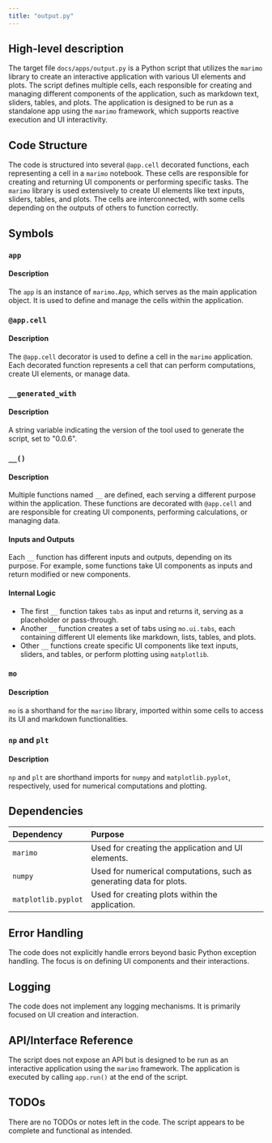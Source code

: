 ```yaml
---
title: "output.py"
---
```


## High-level description

The target file `docs/apps/output.py` is a Python script that utilizes the `marimo` library to create an interactive application with various UI elements and plots. The script defines multiple cells, each responsible for creating and managing different components of the application, such as markdown text, sliders, tables, and plots. The application is designed to be run as a standalone app using the `marimo` framework, which supports reactive execution and UI interactivity.

## Code Structure

The code is structured into several `@app.cell` decorated functions, each representing a cell in a `marimo` notebook. These cells are responsible for creating and returning UI components or performing specific tasks. The `marimo` library is used extensively to create UI elements like text inputs, sliders, tables, and plots. The cells are interconnected, with some cells depending on the outputs of others to function correctly.

## Symbols

### `app`
#### Description
The `app` is an instance of `marimo.App`, which serves as the main application object. It is used to define and manage the cells within the application.

### `@app.cell`
#### Description
The `@app.cell` decorator is used to define a cell in the `marimo` application. Each decorated function represents a cell that can perform computations, create UI elements, or manage data.

### `__generated_with`
#### Description
A string variable indicating the version of the tool used to generate the script, set to "0.0.6".

### `__()`
#### Description
Multiple functions named `__` are defined, each serving a different purpose within the application. These functions are decorated with `@app.cell` and are responsible for creating UI components, performing calculations, or managing data.

#### Inputs and Outputs
Each `__` function has different inputs and outputs, depending on its purpose. For example, some functions take UI components as inputs and return modified or new components.

#### Internal Logic
- The first `__` function takes `tabs` as input and returns it, serving as a placeholder or pass-through.
- Another `__` function creates a set of tabs using `mo.ui.tabs`, each containing different UI elements like markdown, lists, tables, and plots.
- Other `__` functions create specific UI components like text inputs, sliders, and tables, or perform plotting using `matplotlib`.

### `mo`
#### Description
`mo` is a shorthand for the `marimo` library, imported within some cells to access its UI and markdown functionalities.

### `np` and `plt`
#### Description
`np` and `plt` are shorthand imports for `numpy` and `matplotlib.pyplot`, respectively, used for numerical computations and plotting.

## Dependencies

| Dependency | Purpose |
|:-----------|:--------|
| `marimo` | Used for creating the application and UI elements. |
| `numpy` | Used for numerical computations, such as generating data for plots. |
| `matplotlib.pyplot` | Used for creating plots within the application. |

## Error Handling

The code does not explicitly handle errors beyond basic Python exception handling. The focus is on defining UI components and their interactions.

## Logging

The code does not implement any logging mechanisms. It is primarily focused on UI creation and interaction.

## API/Interface Reference

The script does not expose an API but is designed to be run as an interactive application using the `marimo` framework. The application is executed by calling `app.run()` at the end of the script.

## TODOs

There are no TODOs or notes left in the code. The script appears to be complete and functional as intended.